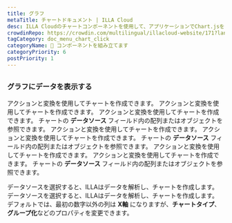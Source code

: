 ```yaml
---
title: グラフ
metaTitle: チャートドキュメント | ILLA Cloud
desc: ILLA Cloudのチャートコンポーネントを使用して、アプリケーションでChart.jsを使用してグラフやチャートとしてデータを視覚化する方法を学びます。
crowdinRepo: https://crowdin.com/multilingual/illacloud-website/171?languages=ja&filter=basic&value=0
tagCategory: doc_menu_chart_click
categoryName: 🧬 コンポーネントを組み立てます
categoryPriority: 6
postPriority: 1
---
```


## <h2 hidden>海図</h2>

### グラフにデータを表示する

アクションと変換を使用してチャートを作成できます。 アクションと変換を使用してチャートを作成できます。 アクションと変換を使用してチャートを作成できます。 チャートの **データソース** フィールド内の配列またはオブジェクトを参照できます。 アクションと変換を使用してチャートを作成できます。 アクションと変換を使用してチャートを作成できます。 チャートの **データソース** フィールド内の配列またはオブジェクトを参照できます。 アクションと変換を使用してチャートを作成できます。 アクションと変換を使用してチャートを作成できます。 チャートの **データソース** フィールド内の配列またはオブジェクトを参照できます。 

データソースを選択すると、ILLAはデータを解析し、チャートを作成します。 データソースを選択すると、ILLAはデータを解析し、チャートを作成します。 デフォルトでは、最初の数字以外の列は **X軸** になりますが、**チャートタイプ**、**グループ化**などのプロパティを変更できます。

<img src='https://cdn.illacloud.com/official-website/img/docs/assemble/chart1.png' alt="" />

<img src='https://cdn.illacloud.com/official-website/img/docs/assemble/chart2.png' alt="" />
